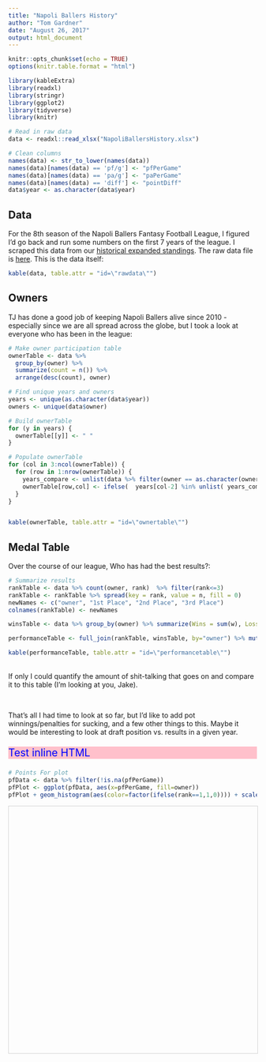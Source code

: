 ```yaml
---
title: "Napoli Ballers History"
author: "Tom Gardner"
date: "August 26, 2017"
output: html_document
---
```


<link rel="stylesheet" type="text/css" href="http://cdn.datatables.net/1.10.5/css/jquery.dataTables.min.css">
<script src="http://code.jquery.com/jquery-2.1.2.min.js"></script>
<script src="http://cdn.datatables.net/1.10.5/js/jquery.dataTables.min.js"></script>
<script src="http://d3js.org/d3.v4.min.js"></script>

<style>
  table.dataTable tbody tr.strip1 {
      background-color: #f2f2f2;
  }
  table.dataTable tbody tr.strip2 {
      background-color: #ffffff;
  }
</style>

<script type="text/javascript">
         $(document).ready(function() {
             $("#rawdata").DataTable({"pageLength":10,
                                      "stripeClasses": ['strip1', 'strip2']
                                   });
                                   
            $("#ownertable").DataTable({"pageLength"     : 50,
                                        "bPaginate"      : false,
                                        "stripeClasses"  : ['strip1', 'strip2'],
                                        "order"          : [[1, "desc"]],
                                        "width"          : "25%"

                                       });
                                       
            $("#performancetable").DataTable({"pageLength"     : 50,
                                        "bPaginate"      : false,
                                        "stripeClasses"  : ['strip1', 'strip2'],
                                        "order"          : [[1, "desc"]],
                                        "width"          : "25%"

                                       });
         } );
</script>

```r
knitr::opts_chunk$set(echo = TRUE)
options(knitr.table.format = "html") 

library(kableExtra)
library(readxl)
library(stringr)
library(ggplot2)
library(tidyverse)
library(knitr)

# Read in raw data
data <- readxl::read_xlsx("NapoliBallersHistory.xlsx")

# Clean columns
names(data) <- str_to_lower(names(data))
names(data)[names(data) == 'pf/g'] <- "pfPerGame"
names(data)[names(data) == 'pa/g'] <- "paPerGame"
names(data)[names(data) == 'diff'] <- "pointDiff"
data$year <- as.character(data$year)
```

## Data

For the 8th season of the Napoli Ballers Fantasy Football League, I figured I'd go back and run some numbers on the first 7 years of the league. I scraped this data from our [historical expanded standings](http://games.espn.com/ffl/tools/finalstandings?leagueId=725705&seasonId=2016). The raw data file is [here](https://github.com/twgardner2/NapoliBallers/blob/master/NapoliBallersHistory.xlsx). This is the data itself:

```r
kable(data, table.attr = "id=\"rawdata\"")
```

## Owners

TJ has done a good job of keeping Napoli Ballers alive since 2010 - especially since we are all spread across the globe, but I took a look at everyone who has been in the league:

```r
# Make owner participation table
ownerTable <- data %>% 
  group_by(owner) %>% 
  summarize(count = n()) %>% 
  arrange(desc(count), owner)

# Find unique years and owners
years <- unique(as.character(data$year))
owners <- unique(data$owner)

# Build ownerTable
for (y in years) {
  ownerTable[[y]] <- " " 
}

# Populate ownerTable
for (col in 3:ncol(ownerTable)) {
  for (row in 1:nrow(ownerTable)) {
    years_compare <- unlist(data %>% filter(owner == as.character(ownerTable[row,1])) %>% select(year))
    ownerTable[row,col] <- ifelse(  years[col-2] %in% unlist( years_compare ) ,"X"," ")
  }
}


kable(ownerTable, table.attr = "id=\"ownertable\"")

```


## Medal Table
Over the course of our league, Who has had the best results?:

``` r
# Summarize results
rankTable <- data %>% count(owner, rank)  %>% filter(rank<=3)
rankTable <- rankTable %>% spread(key = rank, value = n, fill = 0)
newNames <- c("owner", "1st Place", "2nd Place", "3rd Place")
colnames(rankTable) <- newNames

winsTable <- data %>% group_by(owner) %>% summarize(Wins = sum(w), Losses = sum(l), Ties = sum(tie))  

performanceTable <- full_join(rankTable, winsTable, by="owner") %>% mutate_all(funs(replace(., which(is.na(.)), 0)))

kable(performanceTable, table.attr = "id=\"performancetable\"")

```

<br>
If only I could quantify the amount of shit-talking that goes on and compare it to this table (I'm looking at you, Jake).

<br>

That's all I had time to look at so far, but I'd like to add pot winnings/penalties for sucking, and a few other things to this. Maybe it would be interesting to look at draft position vs. results in a given year.

<p style="background-color:pink; font-size:150%; color:blue"> Test inline HTML </p>


``` r
# Points For plot
pfData <- data %>% filter(!is.na(pfPerGame))
pfPlot <- ggplot(pfData, aes(x=pfPerGame, fill=owner))
pfPlot + geom_histogram(aes(color=factor(ifelse(rank==1,1,0)))) + scale_color_manual(values = c("black", "red"))

```


<div id="viz">
  <svg style="width:1000px;height:500px;border:1px lightgray solid;" />
</div>

<!--- d3js Code --->
<script>
  d3.csv("data/circles.csv", dataViz);

  var width = 1000;
  var height = 500;

  var sim = d3.forceSimulation()
      .force("x", d3.forceX(150).strength(0.005));


  function dataViz(data) {
  
    var circles = d3.select("svg")
      .selectAll("g")
      .data(data)
      .enter()
      .append("g")
      .attr("transform", function(d) {
          return "translate(" + d.x + "," + d.y + ")";
          })
      .on("mouseover", function(d) {
        d3.select(this)
          .append("text")
          .attr("class", "labelText")
          .text(d.id);
        })
      .on("mouseout", function(d) {
        d3.selectAll(".labelText")
          .remove();
        });

    circles.append("circle")
         .attr("r", d => d.radius)
         .attr("fill", d => d.fill)
         .attr("stroke", "black")
         .attr("stroke-width", "3px")
         <!-- .attr("cx", d => 2*d.x) -->
         <!-- .attr("cy", d => 2*d.y) -->
         .attr("opacity", d => .7)

	}

</script>
